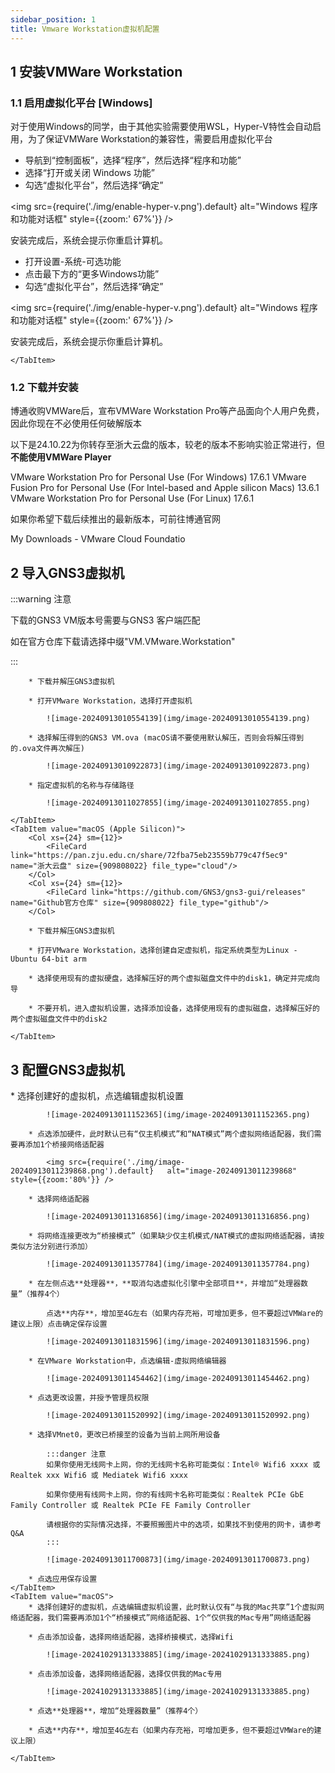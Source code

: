 ```yaml
---
sidebar_position: 1
title: Vmware Workstation虚拟机配置
---
```



## 1 安装VMWare Workstation

### 1.1 启用虚拟化平台 [Windows]

对于使用Windows的同学，由于其他实验需要使用WSL，Hyper-V特性会自动启用，为了保证VMWare Workstation的兼容性，需要启用虚拟化平台

<Tabs className="unique-tabs"  groupId="operating-systems">
    <TabItem value="Windows 10">

* 导航到“控制面板”，选择“程序”，然后选择“程序和功能”
* 选择“打开或关闭 Windows 功能”
* 勾选“虚拟化平台”，然后选择“确定”

<img src={require('./img/enable-hyper-v.png').default}   alt="Windows 程序和功能对话框" style={{zoom:' 67%'}} />

安装完成后，系统会提示你重启计算机。
    </TabItem>
    <TabItem value="Windows 11">

* 打开设置-系统-可选功能
* 点击最下方的“更多Windows功能”
* 勾选“虚拟化平台”，然后选择“确定”

<img src={require('./img/enable-hyper-v.png').default}   alt="Windows 程序和功能对话框" style={{zoom:' 67%'}} />

安装完成后，系统会提示你重启计算机。

    </TabItem>
</Tabs>

### 1.2 下载并安装

博通收购VMWare后，宣布VMWare Workstation Pro等产品面向个人用户免费，因此你现在不必使用任何破解版本

以下是24.10.22为你转存至浙大云盘的版本，较老的版本不影响实验正常进行，但**不能使用VMWare Player**

<Tabs className="unique-tabs"  groupId="operating-systems">
    <TabItem value="Windows">
        <LinkCard url="https://pan.zju.edu.cn/share/92c91a7878b1f7e15f347632d6" title="VMware Workstation Pro" icon="https://support.broadcom.com/o/ecx-standard-theme/images/favicon.ico">VMware Workstation Pro for Personal Use (For Windows) 17.6.1</LinkCard>
    </TabItem>
    <TabItem value="macOS">
        <LinkCard url="https://pan.zju.edu.cn/share/89422b3ae5ab1f720cc9ac378b/" title="VMware Funsion Pro" icon="https://support.broadcom.com/o/ecx-standard-theme/images/favicon.ico">VMware Fusion Pro for Personal Use (For Intel-based and Apple silicon Macs) 13.6.1</LinkCard>
    </TabItem>
    <TabItem value="Linux">
        <LinkCard url="https://pan.zju.edu.cn/share/d4cfd82e4a0a8d23ebba08a7f1" title="VMware Workstation Pro" icon="https://support.broadcom.com/o/ecx-standard-theme/images/favicon.ico">VMware Workstation Pro for Personal Use (For Linux) 17.6.1</LinkCard>
    </TabItem>
</Tabs>

如果你希望下载后续推出的最新版本，可前往博通官网

<LinkCard url="https://support.broadcom.com/group/ecx/downloads" title="My Downloads - Support Portal - Broadcom Support Portal" icon="https://support.broadcom.com/o/ecx-standard-theme/images/favicon.ico">My Downloads - VMware Cloud Foundatio</LinkCard>
<br/>


## 2 导入GNS3虚拟机

:::warning 注意

下载的GNS3 VM版本号需要与GNS3 客户端匹配

如在官方仓库下载请选择中缀"VM.VMware.Workstation"

:::

<Alert message="GNS3 3.0.0无法正确获取Idle PC，会导致卡死，请卸载客户端与虚拟机后重新安装较老版本，给你带来不便非常抱歉" type="error" showIcon />

<Tabs className="unique-tabs"  groupId="platform">
    <TabItem value="Windows / macOS (Intel) / Linux">
        <Col xs={24} sm={12}>
            <FileCard link="https://pan.zju.edu.cn/share/10ab9b9ea3850f46e284f8da00" name="浙大云盘" size={946080449} file_type="cloud"/>
        </Col>
        <Col xs={24} sm={12}>
            <FileCard link="https://github.com/GNS3/gns3-gui/releases" name="Github官方仓库" size={946080449} file_type="github"/>
        </Col>

        * 下载并解压GNS3虚拟机
    
        * 打开VMware Workstation，选择打开虚拟机
    
            ![image-20240913010554139](img/image-20240913010554139.png)
    
        * 选择解压得到的GNS3 VM.ova (macOS请不要使用默认解压，否则会将解压得到的.ova文件再次解压)
    
            ![image-20240913010922873](img/image-20240913010922873.png)
    
        * 指定虚拟机的名称与存储路径
    
            ![image-20240913011027855](img/image-20240913011027855.png)
    
    </TabItem>
    <TabItem value="macOS (Apple Silicon)">
        <Col xs={24} sm={12}>
            <FileCard link="https://pan.zju.edu.cn/share/72fba75eb23559b779c47f5ec9" name="浙大云盘" size={909808022} file_type="cloud"/>
        </Col>
        <Col xs={24} sm={12}>
            <FileCard link="https://github.com/GNS3/gns3-gui/releases" name="Github官方仓库" size={909808022} file_type="github"/>
        </Col>
    
        * 下载并解压GNS3虚拟机
    
        * 打开VMware Workstation，选择创建自定虚拟机，指定系统类型为Linux - Ubuntu 64-bit arm
    
        * 选择使用现有的虚拟硬盘，选择解压好的两个虚拟磁盘文件中的disk1，确定并完成向导
    
        * 不要开机，进入虚拟机设置，选择添加设备，选择使用现有的虚拟磁盘，选择解压好的两个虚拟磁盘文件中的disk2
    
    </TabItem>
</Tabs>

## 3 配置GNS3虚拟机

<Tabs className="unique-tabs"  groupId="operating-systems">
    <TabItem value="Windows / Linux">
        * 选择创建好的虚拟机，点选编辑虚拟机设置

            ![image-20240913011152365](img/image-20240913011152365.png)
    
        * 点选添加硬件，此时默认已有“仅主机模式”和“NAT模式”两个虚拟网络适配器，我们需要再添加1个桥接网络适配器
    
            <img src={require('./img/image-20240913011239868.png').default}   alt="image-20240913011239868" style={{zoom:'80%'}} />
    
        * 选择网络适配器
    
            ![image-20240913011316856](img/image-20240913011316856.png)
    
        * 将网络连接更改为“桥接模式”（如果缺少仅主机模式/NAT模式的虚拟网络适配器，请按类似方法分别进行添加）
    
            ![image-20240913011357784](img/image-20240913011357784.png)
    
        * 在左侧点选**处理器**，**取消勾选虚拟化引擎中全部项目**，并增加“处理器数量”（推荐4个）
    
            点选**内存**，增加至4G左右（如果内存充裕，可增加更多，但不要超过VMWare的建议上限）点击确定保存设置
    
            ![image-20240913011831596](img/image-20240913011831596.png)
    
        * 在VMware Workstation中，点选编辑-虚拟网络编辑器
    
            ![image-20240913011454462](img/image-20240913011454462.png)
    
        * 点选更改设置，并授予管理员权限
    
            ![image-20240913011520992](img/image-20240913011520992.png)
    
        * 选择VMnet0，更改已桥接至的设备为当前上网所用设备
    
            :::danger 注意
            如果你使用无线网卡上网，你的无线网卡名称可能类似：Intel® Wifi6 xxxx 或 Realtek xxx Wifi6 或 Mediatek Wifi6 xxxx
    
            如果你使用有线网卡上网，你的有线网卡名称可能类似：Realtek PCIe GbE Family Controller 或 Realtek PCIe FE Family Controller
    
            请根据你的实际情况选择，不要照搬图片中的选项，如果找不到使用的网卡，请参考Q&A
            :::
    
            ![image-20240913011700873](img/image-20240913011700873.png)
    
        * 点选应用保存设置
    </TabItem>
    <TabItem value="macOS">
        * 选择创建好的虚拟机，点选编辑虚拟机设置，此时默认仅有“与我的Mac共享”1个虚拟网络适配器，我们需要再添加1个“桥接模式”网络适配器、1个“仅供我的Mac专用”网络适配器

        * 点击添加设备，选择网络适配器，选择桥接模式，选择Wifi

            ![image-20241029131333885](img/image-20241029131333885.png)
    
        * 点击添加设备，选择网络适配器，选择仅供我的Mac专用

            ![image-20241029131333885](img/image-20241029131333885.png)
    
        * 点选**处理器**，增加“处理器数量”（推荐4个）

        * 点选**内存**，增加至4G左右（如果内存充裕，可增加更多，但不要超过VMWare的建议上限）
    
    </TabItem>
</Tabs>

